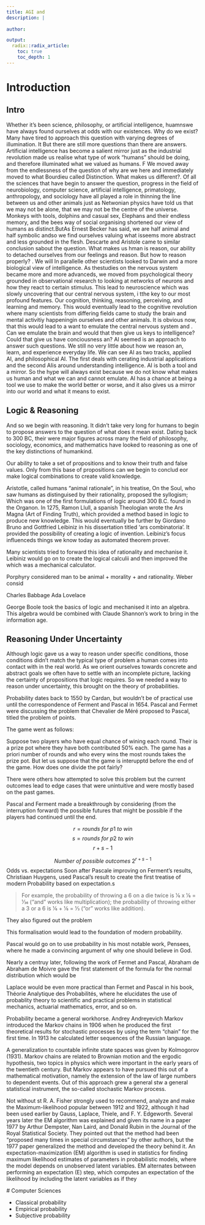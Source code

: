 ```yaml
---
title: AGI and 
description: | 
  
author:

output: 
  radix::radix_article:
    toc: true
    toc_depth: 1
---
```

# Introduction
## Intro 

Whether it's been science, philosophy, or artificial intelligence, huamnswe have always found ourselves at odds with our existences. Why do we exist? Many have tired to approach this question with varying degrees of illumination. It But there are still more questions than there are answers. Artificial intelligence has become a salient mirror just as the industrial revolution made us realise what type of work "humans" should be doing, and therefore illuminated what we valued as humans. F We moved away from the endlessness of the question of why are we here and immediately moved to what Bourdieu called Distinction. What makes us different?. Of all the sciences that have begin to answer the question, progress in the field of neurobiology, computer science, artificial intelligence, primatology, anthropology, and sociology have all played a role in thinning the line between us and other animals just as Netwonian physics have told us that we may not be alone, that we may not be the centre of the universe. Monkeys with tools, dolphins and casual sex, Elephans and their endless memory, and the bees way of social organising shortened our view of humans as distinct.ButAs Ernest Becker has said, we are half animal and half symbolic andso we find ourselves valuing what isseems more abstract and less grounded in the flesh. Descarte and Aristole came to similar conclusion sabout the question. What makes us hman is reason, our ability to detached ourselves from our feelings and reason. But how to reason properly? . We will In parallelle other scientists looked to Darwin and a more biological view of intelligence. As thestudies on the nervous system became more and more advanceds, we moved from psychological theory grounded in observational research to looking  at networks of neurons and how they react to certain stimulus. This lead to neuroscience which was slowly uncovering that our central nervous system, i tthe key to our most profound features. Our cognition, thinking, reasoning, perceiving, and learning and memory. This would eventually lead to the cognitive revolution where many scientists from differing fields came to study the brain  and mental activitiy happeningin ourselves and other animals. It is obvious now, that this would lead to a want to emulate the central nervous system and . Can we emulate the brain and would that then give us keys to intelligence? Could that give us have conciousness an? AI seemed is an approach to answer such questions. We still no very little about how we reason an, learn, and experience everyday life. We can see AI as two tracks, applied AI, and philosophical AI. The first deals with cerating industrial applications and the second AIis around understanding intelligence. AI is both a tool and a mirror. So the hype will always exist because we do not know what makes us human and what we can and cannot emulate. AI has a chance at being a tool we use to make the world better or worse, and it also gives us a mirror into our world and what it means to exist. 

## Logic & Reasoning

And so we begin with reasoning. It didn't take very long for humans to begin to propose answers to the question of what does it mean exist. Dating back to 300 BC, their were major figures across many the field of philosophy, sociology, economics, and mathematics have looked to reasoning as one of the key distinctions of humankind. 

Our ability to take a set of propositions and to know their truth and false values. Only from this base of propositions can we begin to conclud eor make logical combinations to create valid knowledge.

Aristotle, called humans "animal rationale", in his treatise, On the Soul,  who saw humans as distinguised by their rationality, proposed the syllogism; Which was one of the first formulations of logic around 300 B.C. found in the Organon. In 1275, Ramon Llull, a spanish Theologian wrote the Ars Magna (Art of Finding Truth), which provided a method based in logic to produce new knowledge. This would eventually be further by  Giordano Bruno and Gottfried Leibiniz in his dissertation titled 'ars combinatoria'. It provided the possibility of creating a logic of invention. Leibiniz's focus influenceds things we know today as automated theorem prover. 


Many scientists tried to forward this idea of rationality and mechanise it.
Leibiniz would go on to create the logical calculii and then improved the  which was a mechanical calculator.


 Porphyry considered man to be animal + morality + and rationality.
 Weber consid
 
 Charles Babbage
 Ada Lovelace
 
 George Boole took the basics of logic and mechanised it into an algebra.
 This algebra would be combined with Claude Shannon's work to bring in the information age. 
 
 
 
## Reasoning Under Uncertainty
 
Although logic gave us a way to reason under specific conditions, those conditions didn't match the typical type of problem a human comes into contact with in the real world. As we orient ourselves towards concrete and abstract goals we often have to settle with an incomplete picture, lacking the certainty of propositions that logic requires. So we needed a way to reason under uncertainty, this brought on the theory of probabilities. 
 
Probability dates back to 1550 by Cardan, but wouldn't be of practical use until the correspondence of Ferment and Pascal in 1654. Pascal and Fermet were discussing the problem that Chevalier de Méré proposed to Pascal, titled the problem of points. 

The game went as follows:

Suppose two players who have equal chance of wining each round. Their is a prize pot where they have both contributed 50% each. The game has a priori number of rounds and who every wins the most rounds takes the prize pot. But let us suppose that the game is interupptd before the end of the game. How does one divide the pot fairly?

There were others how attempted to solve this problem but the current outcomes lead to edge cases that were unintuitive and were mostly based on the past games.

Pascal and Ferment made a breakthrough by considering (from the interruption forward) the possible futures that might be possible if the players had continued until the end. 

$$ r = rounds\ for\ p1\ to\ win $$
$$ s = rounds\ for\ p2\ to\ win $$
 $$ r + s - 1 $$
 
 $$ Number\ of\ possible\ outcomes\ 2^{r+s-1} $$ 
 Odds vs. expectations
 Soon after Pascale improving on Ferment's results, Christiaan Huygens, used Pascal's result to create the first treatise of modern Probability based on expectation.s
 
> For example, the probability of throwing a 6 on a die twice is 1⁄6 x 1⁄6 = 1⁄36 ("and" works like multiplication); the probability of throwing either a 3 or a 6 is 1⁄6 + 1⁄6 = 1⁄3 ("or" works like addition).
 
 They also figured out the problem 
 
 This formalisation would lead to the foundation of modern probability. 
 
 Pascal would go on to use probability in his most notable work, Pensees, where he made a convincing argument of why one should believe in God. 
 
 Nearly a centruy later, following the work of Fermet and Pascal, Abraham de Abraham de Moivre gave the first statement of the formula for the normal distribution which would be 
 
 Laplace would be even more practical than Fermet and Pascal in his book, Théorie Analytique des Probabilités, where he elucidates the use of probablity theory to scientific and practical problems in statistical mechanics, actuarial mathematics, error, and so on.
 
 Probability became a general workhorse. Andrey Andreyevich Markov introduced the Markov chains in 1906 when he produced the first theoretical results for stochastic processes by using the term “chain” for the first time. In 1913 he calculated letter sequences of the Russian language. 
 
 A generalization to countable infinite state spaces was given by Kolmogorov (1931). Markov chains are related to Brownian motion and the ergodic hypothesis, two topics in physics which were important in the early years of the twentieth century. But Markov appears to have pursued this out of a mathematical motivation, namely the extension of the law of large numbers to dependent events. Out of this approach grew a general stw a general statistical instrument, the so-called stochastic Markov process. 
 
 Not without st
  R. A. Fisher strongly used to recommend,
analyze and make the Maximum-likelihood popular between 1912 and 1922, although it had
been used earlier by Gauss, Laplace, Thiele, and F. Y. Edgeworth. Several years later the EM algorithm was explained and given its name in a paper 1977 by Arthur Dempster, Nan
Laird, and Donald Rubin in the Journal of the Royal Statistical Society. They pointed out
that the method had been "proposed many times in special circumstances" by other authors,
but the 1977 paper generalized the method and developed the theory behind it. An
expectation-maximization (EM) algorithm is used in statistics for finding maximum
likelihood estimates of parameters in probabilistic models, where the model depends on
unobserved latent variables. EM alternates between performing an expectation (E) step,
which computes an expectation of the likelihood by including the latent variables as if they 
 
 # Computer Sciences
 
 
 
 
 - Classical probability
 - Empirical probability
 - Subjective probability
 
 